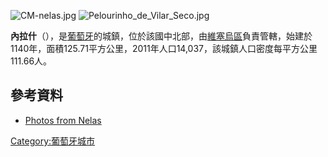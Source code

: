 [[Image:CM-nelas.jpg|right]]
[[Image:Pelourinho_de_Vilar_Seco.jpg|right]]

{{Coord|40|31|N|7|51|W|display=title}}

'''內拉什'''（{{lang-pt|Nelas}}），是[[葡萄牙|葡萄牙]]的城鎮，位於該國中北部，由[[維塞烏區|維塞烏區]]負責管轄，始建於1140年，面積125.71平方公里，2011年人口14,037，該城鎮人口密度每平方公里111.66人。

==參考資料==
*[http://www.flickr.com/photos/vitor107/sets/72057594053484363/ Photos from Nelas] {{Wayback|url=http://www.flickr.com/photos/vitor107/sets/72057594053484363/ |date=20120406112212 }}

{{Portugal-geo-stub}}
[[Category:葡萄牙城市|Category:葡萄牙城市]]